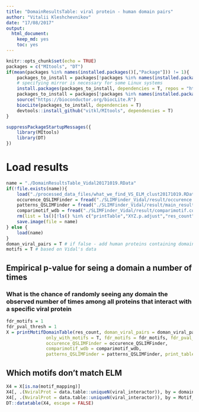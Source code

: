 ```yaml
---
title: "DomainResultsTable: viral protein - human domain pairs"
author: "Vitalii Kleshchevnikov"
date: "17/08/2017"
output: 
  html_document: 
    keep_md: yes
    toc: yes
---
```


```r
knitr::opts_chunk$set(echo = TRUE)
packages = c("MItools", "DT")
if(mean(packages %in% names(installed.packages()[,"Package"])) != 1){
    packages_to_install = packages[!packages %in% names(installed.packages()[,"Package"])]
    # specifying mirror is necessary for some Linux systems
    install.packages(packages_to_install, dependencies = T, repos = "http://mirrors.ebi.ac.uk/CRAN/")
    packages_to_install = packages[!packages %in% names(installed.packages()[,"Package"])]
    source("https://bioconductor.org/biocLite.R")
    biocLite(packages_to_install, dependencies = T)
    devtools::install_github("vitkl/MItools", dependencies = T)
}

suppressPackageStartupMessages({
    library(MItools)
    library(DT)
})
```

# Load results

```r
name = "./DomainResultsTable_Vidal20171019.RData"
if(!file.exists(name)){
    load("./processed_data_files/what_we_find_VS_ELM_clust20171019.RData")
    occurence_QSLIMFinder = fread("./SLIMFinder_Vidal/result/occurence.txt")
    patterns_QSLIMFinder = fread("./SLIMFinder_Vidal/result/main_result.txt")
    comparimotif_wdb = fread("./SLIMFinder_Vidal/result/comparimotif.compare.tdt")
    rm(list = ls()[!ls() %in% c("printTable","XYZ.p.adjust","res_count", "sequential_filter", "name", "occurence_QSLIMFinder", "comparimotif_wdb", "patterns_QSLIMFinder")])
    save.image(file = name)
} else {
    load(name)
}
doman_viral_pairs = T # if false - add human proteins containing domains
motifs = T # based on Vidal's data
```

## Empirical p-value for seing a domain a number of times
### What is the chance of randomly seeing any domain the observed number of times among all proteins that interact with a specific viral protein

```r
fdr_motifs = 1
fdr_pval_thresh = 1
X = printMotifDomainTable(res_count, doman_viral_pairs = doman_viral_pairs, motifs = motifs, destfile = "./domains_fdr_corrected_only_with_significant_motifs_empirical_p_value.tsv",
               only_with_motifs = T, fdr_motifs = fdr_motifs, fdr_pval_thresh = fdr_pval_thresh,
               occurence_QSLIMFinder = occurence_QSLIMFinder,
               comparimotif_wdb = comparimotif_wdb,
               patterns_QSLIMFinder = patterns_QSLIMFinder, print_table = F)
```

## Which motifs don't match ELM

```r
X4 = X[is.na(motif_mapping)]
X4[, .(NviralProt = data.table::uniqueN(viral_interactor)), by = domain_name]
X4[, .(NviralProt = data.table::uniqueN(viral_interactor)), by = Motif_Pattern]
DT::datatable(X4, escape = FALSE)
```